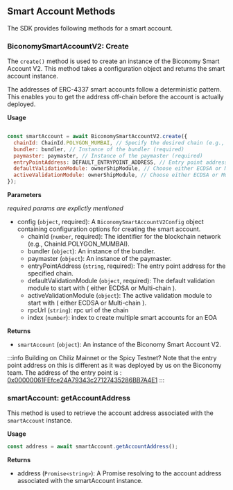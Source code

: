 
## Smart Account Methods

The SDK provides following methods for a smart account.

### BiconomySmartAccountV2: Create

The `create()` method is used to create an instance of the Biconomy Smart Account V2. This method takes a configuration object and returns the smart account instance.

The addresses of ERC-4337 smart accounts follow a deterministic pattern. This enables you to get the address off-chain before the account is actually deployed.

**Usage**

```jsx

const smartAccount = await BiconomySmartAccountV2.create({
  chainId: ChainId.POLYGON_MUMBAI, // Specify the desired chain (e.g., Polygon Mumbai)
  bundler: bundler, // Instance of the bundler (required)
  paymaster: paymaster, // Instance of the paymaster (required)
  entryPointAddress: DEFAULT_ENTRYPOINT_ADDRESS, // Entry point address for the specified chain (required)
  defaultValidationModule: ownerShipModule, // Choose either ECDSA or Multi-chain as the default validation module (required)
  activeValidationModule: ownerShipModule, // Choose either ECDSA or Multi-chain as the active validation module to start (required)
});

```

**Parameters**

*required params are explictly mentioned*

- config (`object`, required): A `BiconomySmartAccountV2Config` object containing configuration options for creating the smart account.
  - chainId (`number`, required): The identifier for the blockchain network (e.g., ChainId.POLYGON_MUMBAI).
  - bundler (`object`): An instance of the bundler.
  - paymaster (`object`): An instance of the paymaster.
  - entryPointAddress (`string`, required): The entry point address for the specified chain.
  - defaultValidationModule (`object`, required): The default validation module to start with ( either ECDSA or Multi-chain ).
  - activeValidationModule (`object`): The active validation module to start with ( either ECDSA or Multi-chain ).
  - rpcUrl (`string`): rpc url of the chain
  - index (`number`): index to create multiple smart accounts for an EOA

**Returns**

- `smartAccount` (`object`): An instance of the Biconomy Smart Account V2.

:::info
Building on Chiliz Mainnet or the Spicy Testnet? Note that the entry point address on this is different as it was deployed by us on the Biconomy team. The address of the entry point is : [0x00000061FEfce24A79343c27127435286BB7A4E1](https://scan.chiliz.com/address/0x00000061FEfce24A79343c27127435286BB7A4E1/contracts#address-tabs)
:::

### smartAccount: getAccountAddress

This method is used to retrieve the account address associated with the `smartAccount` instance.

**Usage**

```jsx
const address = await smartAccount.getAccountAddress();
```

**Returns**

- address (`Promise<string>`): A Promise resolving to the account address associated with the smartAccount instance.
